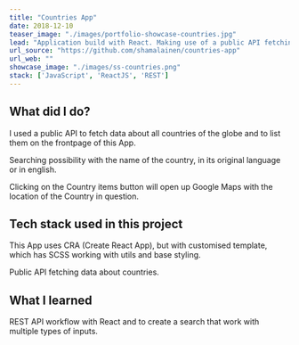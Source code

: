 ```yaml
---
title: "Countries App"
date: 2018-12-10
teaser_image: "./images/portfolio-showcase-countries.jpg"
lead: "Application build with React. Making use of a public API fetching all countries' basic data."
url_source: "https://github.com/shamalainen/countries-app"
url_web: ""
showcase_image: "./images/ss-countries.png"
stack: ['JavaScript', 'ReactJS', 'REST']
---
```


## What did I do?

I used a public API to fetch data about all countries of the globe and to list them on the frontpage of this App.

Searching possibility with the name of the country, in its original language or in english.

Clicking on the Country items button will open up Google Maps with the location of the Country in question.


## Tech stack used in this project

This App uses CRA (Create React App), but with customised template, which has SCSS working with utils and base styling.

Public API fetching data about countries.


## What I learned

REST API workflow with React and to create a search that work with multiple types of inputs.